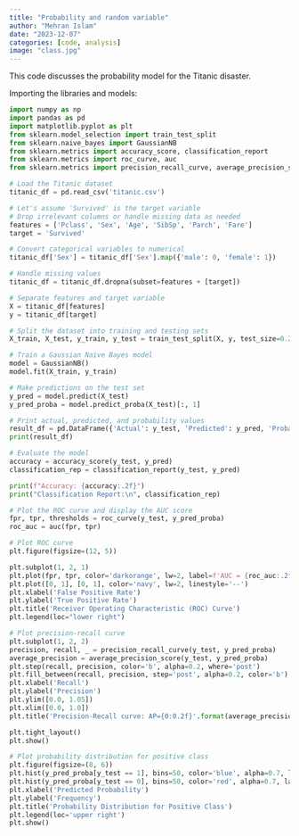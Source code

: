 ```yaml
---
title: "Probability and random variable"
author: "Mehran Islam"
date: "2023-12-07"
categories: [code, analysis]
image: "class.jpg"
---
```


This code discusses the probability model for the Titanic disaster.

Importing the libraries and models:

```python
import numpy as np
import pandas as pd
import matplotlib.pyplot as plt
from sklearn.model_selection import train_test_split
from sklearn.naive_bayes import GaussianNB
from sklearn.metrics import accuracy_score, classification_report
from sklearn.metrics import roc_curve, auc
from sklearn.metrics import precision_recall_curve, average_precision_score

```

```python
# Load the Titanic dataset 
titanic_df = pd.read_csv('titanic.csv')
```

```python
# Let's assume 'Survived' is the target variable
# Drop irrelevant columns or handle missing data as needed
features = ['Pclass', 'Sex', 'Age', 'SibSp', 'Parch', 'Fare']
target = 'Survived'
```

```python
# Convert categorical variables to numerical
titanic_df['Sex'] = titanic_df['Sex'].map({'male': 0, 'female': 1})
```

```python

# Handle missing values
titanic_df = titanic_df.dropna(subset=features + [target])
```

```python
# Separate features and target variable
X = titanic_df[features]
y = titanic_df[target]
```

```python
# Split the dataset into training and testing sets
X_train, X_test, y_train, y_test = train_test_split(X, y, test_size=0.2, random_state=42)

```

```python
# Train a Gaussian Naive Bayes model
model = GaussianNB()
model.fit(X_train, y_train)

```

```python
# Make predictions on the test set
y_pred = model.predict(X_test)
y_pred_proba = model.predict_proba(X_test)[:, 1]

```

```python
# Print actual, predicted, and probability values
result_df = pd.DataFrame({'Actual': y_test, 'Predicted': y_pred, 'Probability': y_pred_proba})
print(result_df)
```

```python
# Evaluate the model
accuracy = accuracy_score(y_test, y_pred)
classification_rep = classification_report(y_test, y_pred)

```

```python
print(f"Accuracy: {accuracy:.2f}")
print("Classification Report:\n", classification_rep)

```

```python
# Plot the ROC curve and display the AUC score
fpr, tpr, thresholds = roc_curve(y_test, y_pred_proba)
roc_auc = auc(fpr, tpr)
```

```python
# Plot ROC curve
plt.figure(figsize=(12, 5))

plt.subplot(1, 2, 1)
plt.plot(fpr, tpr, color='darkorange', lw=2, label=f'AUC = {roc_auc:.2f}')
plt.plot([0, 1], [0, 1], color='navy', lw=2, linestyle='--')
plt.xlabel('False Positive Rate')
plt.ylabel('True Positive Rate')
plt.title('Receiver Operating Characteristic (ROC) Curve')
plt.legend(loc="lower right")
```

```python
# Plot precision-recall curve
plt.subplot(1, 2, 2)
precision, recall, _ = precision_recall_curve(y_test, y_pred_proba)
average_precision = average_precision_score(y_test, y_pred_proba)
plt.step(recall, precision, color='b', alpha=0.2, where='post')
plt.fill_between(recall, precision, step='post', alpha=0.2, color='b')
plt.xlabel('Recall')
plt.ylabel('Precision')
plt.ylim([0.0, 1.05])
plt.xlim([0.0, 1.0])
plt.title('Precision-Recall curve: AP={0:0.2f}'.format(average_precision))

plt.tight_layout()
plt.show()
```

```python
# Plot probability distribution for positive class
plt.figure(figsize=(8, 6))
plt.hist(y_pred_proba[y_test == 1], bins=50, color='blue', alpha=0.7, label='Survived (1)')
plt.hist(y_pred_proba[y_test == 0], bins=50, color='red', alpha=0.7, label='Not Survived (0)')
plt.xlabel('Predicted Probability')
plt.ylabel('Frequency')
plt.title('Probability Distribution for Positive Class')
plt.legend(loc='upper right')
plt.show()
```
